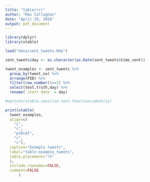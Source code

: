 ```yaml
---
title: "tablerrrr"
author: "Max Callaghan"
date: "April 29, 2016"
output: pdf_document
---
```


```r

library(dplyr)
library(xtable)

load("data/sent_tweets.Rda")

sent_tweets$day <- as.character(as.Date(sent_tweets$time_sent))

tweet_examples <- sent_tweets %>%
  group_by(tweet_no) %>%
  arrange(PID) %>%
  filter(row_number()==1) %>%
  select(text,truth,day) %>%
  rename(`start date` = day)

#options(xtable.sanitize.text.function=identity)

print(xtable(
  tweet_examples,
  align=c(
    "c",
    "c",
    "p{8cm}",
    "c",
    "c"),
  caption="Example tweets",
  label="table:example_tweets",
  table.placement="!h"
  ),
  include.rownames=FALSE,
  comment=FALSE
      )

```
